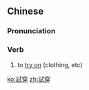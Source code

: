 {{also|试穿}}
==Chinese==
{{zh-forms|s=试穿}}

===Pronunciation===
{{zh-pron
|m=shìchuān
|cat=v
}}

===Verb===
{{zh-verb}}

# to [[try on]] (clothing, etc)

[[ko:試穿]]
[[zh:試穿]]